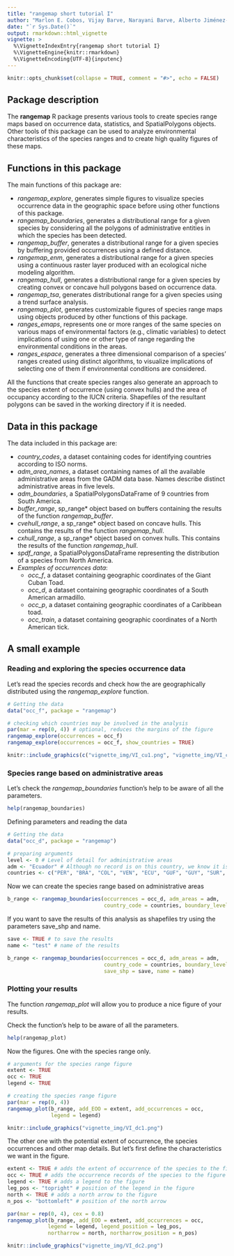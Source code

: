 ```yaml
---
title: "rangemap short tutorial I"
author: "Marlon E. Cobos, Vijay Barve, Narayani Barve, Alberto Jiménez-Valverde, and Claudia Nuñez-Penichet"
date: "`r Sys.Date()`"
output: rmarkdown::html_vignette
vignette: >
  %\VignetteIndexEntry{rangemap short tutorial I}
  %\VignetteEngine{knitr::rmarkdown}
  %\VignetteEncoding{UTF-8}{inputenc}
---
```


```r
knitr::opts_chunk$set(collapse = TRUE, comment = "#>", echo = FALSE)
```


## Package description

The **rangemap** R package presents various tools to create species range maps based on occurrence data, statistics, and SpatialPolygons objects. Other tools of this package can be used to analyze environmental characteristics of the species ranges and to create high quality figures of these maps. 

## Functions in this package

The main functions of this package are:

- *rangemap_explore*, generates simple figures to visualize species occurrence data in the geographic space before using other functions of this package.
- *rangemap_boundaries*, generates a distributional range for a given species by considering all the polygons of administrative entities in which the species has been detected.
- *rangemap_buffer*, generates a distributional range for a given species by buffering provided occurrences using a defined distance. 
- *rangemap_enm*, generates a distributional range for a given species using a continuous raster layer produced with an ecological niche modeling algorithm.
- *rangemap_hull*, generates a distributional range for a given species by creating convex or concave hull polygons based on occurrence data.
- *rangemap_tsa*, generates distributional range for a given species using a trend surface analysis.
- *rangemap_plot*, generates customizable figures of species range maps using objects produced by other functions of this package.
- *ranges_emaps*, represents one or more ranges of the same species on various maps of environmental factors (e.g., climatic variables) to detect implications of using one or other type of range regarding the environmental conditions in the areas.
- *ranges_espace*, generates a three dimensional comparison of a species' ranges created using distinct algorithms, to visualize implications of selecting one of them if environmental conditions are considered.

All the functions that create species ranges also generate an approach to the species extent of occurrence (using convex hulls) and the area of occupancy according to the IUCN criteria. Shapefiles of the resultant polygons can be saved in the working directory if it is needed.

## Data in this package

The data included in this package are:

- *country_codes*, a dataset containing codes for identifying countries according to ISO norms.
- *adm_area_names*, a dataset containing names of all the available administrative areas from the GADM data base. Names describe distinct administrative areas in five levels.
- *adm_boundaries*, a SpatialPolygonsDataFrame of 9 countries from South America.
- *buffer_range*, sp_range* object based on buffers containing the results of the function *rangemap_buffer*.
- *cvehull_range*, a sp_range* object based on concave hulls. This contains the results of the function *rangemap_hull*.
- *cxhull_range*, a sp_range* object based on convex hulls. This contains the results of the function *rangemap_hull*.
- *spdf_range*, a SpatialPolygonsDataFrame representing the distribution of a species from North America.
- *Examples of occurrences data*:
  - *occ_f*, a dataset containing geographic coordinates of the Giant Cuban Toad.
  - *occ_d*, a dataset containing geographic coordinates of a South American armadillo.
  - *occ_p*, a dataset containing geographic coordinates of a Caribbean toad.
  - *occ_train*, a dataset containing geographic coordinates of a North American tick.

## A small example

### Reading and exploring the species occurrence data

Let's read the species records and check how the are geographically distributed using the *rangemap_explore* function.

```r
# Getting the data
data("occ_f", package = "rangemap")

# checking which countries may be involved in the analysis
par(mar = rep(0, 4)) # optional, reduces the margins of the figure
rangemap_explore(occurrences = occ_f)
rangemap_explore(occurrences = occ_f, show_countries = TRUE)
```

```r
knitr::include_graphics(c("vignette_img/VI_cu1.png", "vignette_img/VI_cu2.png"))
```

### Species range based on administrative areas

Let's check the *rangemap_boundaries* function's help to be aware of all the parameters.

```r
help(rangemap_boundaries)
```

Defining parameters and reading the data

```r
# Getting the data
data("occ_d", package = "rangemap")

# preparing arguments
level <- 0 # Level of detail for administrative areas
adm <- "Ecuador" # Although no record is on this country, we know it is in Ecuador
countries <- c("PER", "BRA", "COL", "VEN", "ECU", "GUF", "GUY", "SUR", "BOL") # ISO names of countries involved in the analysis

```

Now we can create the species range based on administrative areas

```r
b_range <- rangemap_boundaries(occurrences = occ_d, adm_areas = adm,
                               country_code = countries, boundary_level = level)

```

If you want to save the results of this analysis as shapefiles try using the parameters save_shp and name.

```r
save <- TRUE # to save the results
name <- "test" # name of the results

b_range <- rangemap_boundaries(occurrences = occ_d, adm_areas = adm,
                               country_code = countries, boundary_level = level, 
                               save_shp = save, name = name)
```

### Plotting your results

The function *rangemap_plot* will allow you to produce a nice figure of your results. 

Check the function's help to be aware of all the parameters.

```r
help(rangemap_plot)
```

Now the figures. One with the species range only.  

```r
# arguments for the species range figure
extent <- TRUE
occ <- TRUE
legend <- TRUE

# creating the species range figure
par(mar = rep(0, 4))
rangemap_plot(b_range, add_EOO = extent, add_occurrences = occ,
              legend = legend)
```

```r
knitr::include_graphics("vignette_img/VI_dc1.png")
```

The other one with the potential extent of occurrence, the species occurrences and other map details. But let's first define the characteristics we want in the figure.

```r
extent <- TRUE # adds the extent of occurrence of the species to the figure
occ <- TRUE # adds the occurrence records of the species to the figure
legend <- TRUE # adds a legend to the figure
leg_pos <- "topright" # position of the legend in the figure
north <- TRUE # adds a north arrow to the figure
n_pos <- "bottomleft" # position of the north arrow
```

```r
par(mar = rep(0, 4), cex = 0.8)
rangemap_plot(b_range, add_EOO = extent, add_occurrences = occ, 
             legend = legend, legend_position = leg_pos, 
             northarrow = north, northarrow_position = n_pos)
```

```r
knitr::include_graphics("vignette_img/VI_dc2.png")
```

